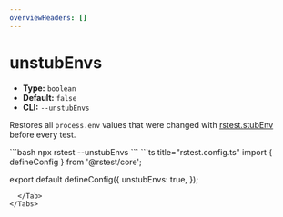 ```yaml
---
overviewHeaders: []
---
```


# unstubEnvs

- **Type:** `boolean`
- **Default:** `false`
- **CLI:** `--unstubEnvs`

Restores all `process.env` values that were changed with [rstest.stubEnv](/api/rstest/utilities#rsteststubenv) before every test.


<Tabs defaultValue='rstest.config.ts'>
  <Tab label="CLI">
  ```bash
  npx rstest --unstubEnvs
  ```
  </Tab>
  <Tab label="rstest.config.ts">
```ts title="rstest.config.ts"
import { defineConfig } from '@rstest/core';

export default defineConfig({
  unstubEnvs: true,
});
```
  </Tab>
</Tabs>

